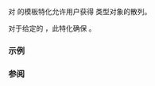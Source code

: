 {{cpp/title | hash&lt;small&gt;(std::experimental::observer_ptr)&lt;/small&gt;}}
{{cpp/experimental/lib extensions 2/observer_ptr/navbar}}
{{dcl begin}}
{{dcl header|experimental/memory}}
{{dcl|since=libfund_ts_2|1=
template&lt; class T &gt; struct hash&lt;std::experimental::observer_ptr&lt;T&gt;&gt;;
}}
{{dcl end}}

{{lc|std::hash}} 对 {{c|std::experimental::observer_ptr&lt;T&gt;}} 的模板特化允许用户获得 {{c|std::experimental::observer_ptr&lt;T&gt;}} 类型对象的散列。

对于给定的 {{c|std::experimental::observer_ptr&lt;T&gt; p}}，此特化确保 {{c|1=std::hash&lt;std::experimental::observer_ptr&lt;T&gt;&gt;()(p) == std::hash&lt;T*&gt;()(p.get())}}。

===示例===
{{example
 | code=
 | output=
}}

===参阅===

{{dsc begin}}
{{dsc inc | cpp/utility/dsc hash}}
{{dsc end}}

{{langlinks|en}}